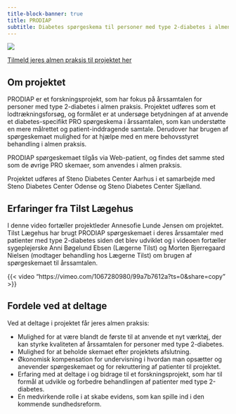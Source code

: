 ```yaml
---
title-block-banner: true
title: PRODIAP
subtitle: Diabetes spørgeskema til personer med type 2-diabetes i almen praksis
---
```


![](images/tilst_scr_00_02_09_04.Still015.jpg){.profile-picture}

<div class="text-center">
  [Tilmeld jeres almen praksis til projektet her](https://redcap.au.dk/surveys/?s=KMCN3FHX47YNEXPN){.btn .btn-primary}
</div>

## Om projektet
PRODIAP er et forskningsprojekt, som har fokus på årssamtalen for personer med type 2-diabetes i almen praksis. Projektet udføres som et lodtrækningsforsøg, og formålet er at undersøge betydningen af at anvende et diabetes-specifikt PRO spørgeskema i årssamtalen, som kan understøtte en mere målrettet og patient-inddragende samtale. Derudover har brugen af spørgeskemaet mulighed for at hjælpe med en mere behovsstyret behandling i almen praksis.

PRODIAP spørgeskemaet tilgås via Web-patient, og findes det samme sted som de øvrige PRO skemaer, som anvendes i almen praksis.

Projektet udføres af Steno Diabetes Center Aarhus i et samarbejde med Steno Diabetes Center Odense og Steno Diabetes Center Sjælland.

## Erfaringer fra Tilst Lægehus
I denne video fortæller projektleder Annesofie Lunde Jensen om projektet. Tilst Lægehus har brugt PRODIAP spørgeskemaet i deres årssamtaler med patienter med type 2-diabetes siden det blev udviklet og i videoen fortæller sygeplejerske Anni Bøgelund Ebsen (Lægerne Tilst) og Morten Bjerregaard Nielsen (modtager behandling hos Lægerne Tilst) om brugen af spørgeskemaet til årssamtalen.

{{< video "https://vimeo.com/1067280980/99a7b7612a?ts=0&share=copy" >}}


## Fordele ved at deltage

Ved at deltage i projektet får jeres almen praksis:

- Mulighed for at være blandt de første til at anvende et nyt værktøj, der kan styrke kvaliteten af årssamtalen for personer med type 2-diabetes.
- Mulighed for at beholde skemaet efter projektets afslutning.
- Økonomisk kompensation for undervisning i hvordan man opsætter og anevender spørgeskemaet og for rekruttering af patienter til projektet.
- Erfaring med at deltage i og bidrage til et forskningsprojekt, som har til formål at udvikle og forbedre behandlingen af patienter med type 2-diabetes.
- En medvirkende rolle i at skabe evidens, som kan spille ind i den kommende sundhedsreform.
